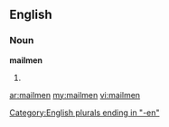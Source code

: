 ==English==

===Noun===
'''mailmen'''

# {{plural of|[[mailman]]}}

[[Category:English plurals ending in "-en"]]

[[ar:mailmen]]
[[my:mailmen]]
[[vi:mailmen]]